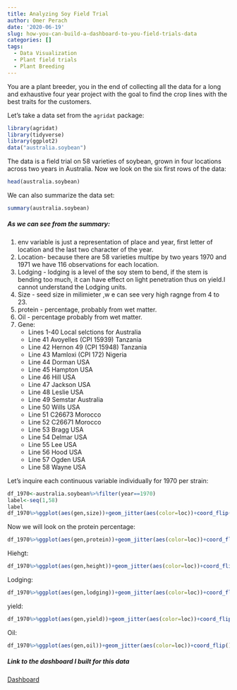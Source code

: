 ```yaml
---
title: Analyzing Soy Field Trial
author: Omer Perach
date: '2020-06-19'
slug: how-you-can-build-a-dashboard-to-you-field-trials-data
categories: []
tags:
  - Data Visualization
  - Plant field trials
  - Plant Breeding
---
```


You are a plant breeder, you in the end of collecting all the data for a long and exhaustive four year project with the goal to find the crop lines with the best traits for the customers.

Let's take a data set from the `agridat` package:
```r
library(agridat)
library(tidyverse)
library(ggplot2)
data("australia.soybean")
```

The data is a field trial on 58 varieties of soybean, grown in four locations across two years in Australia. 
Now we look on the six first rows of the data:
```r
head(australia.soybean)
```

We can also summarize the data set:
```r
summary(australia.soybean)
```

##### As we can see from the summary:
1. env variable is just a representation of place and year, first letter of location and the last two character of the year.
2. Location- because there are 58 varieties multipe by two years 1970 and 1971 we have 116 observations for each location.
3. Lodging - lodging is a level of the soy stem to bend, if the stem is bending too much, it can have effect on light penetration thus on yield.I cannot understand the Lodging units. 
4. Size - seed size in milimieter ,w e can see very high ragnge from 4 to 23.
5. protein - percentage, probably from wet matter. 
6. Oil - percentage probably from wet matter.
7. Gene:
    + Lines 1-40 Local selctions for Australia
    + Line 41 Avoyelles (CPI 15939) Tanzania
    + Line 42 Hernon 49 (CPI 15948) Tanzania
    + Line 43 Mamloxi (CPI 172) Nigeria
    + Line 44 Dorman USA 
    + Line 45 Hampton USA
    + Line 46 Hill USA
    + Line 47 Jackson USA
    + Line 48 Leslie USA
    + Line 49 Semstar Australia
    + Line 50 Wills USA
    + Line 51 C26673 Morocco
    + Line 52 C26671 Morocco
    + Line 53 Bragg USA
    + Line 54 Delmar USA
    + Line 55 Lee USA
    + Line 56 Hood USA
    + Line 57 Ogden USA
    + Line 58 Wayne USA


Let's inquire each continuous variable individually for 1970 per strain:
```r
df_1970<-australia.soybean%>%filter(year==1970)
label<-seq(1,58)
label
df_1970%>%ggplot(aes(gen,size))+geom_jitter(aes(color=loc))+coord_flip()+scale_x_discrete(label=label)
```

Now we will look on the protein percentage: 
```r
df_1970%>%ggplot(aes(gen,protein))+geom_jitter(aes(color=loc))+coord_flip()+scale_x_discrete(label=label)
```

Hiehgt:
```r
df_1970%>%ggplot(aes(gen,height))+geom_jitter(aes(color=loc))+coord_flip()+scale_x_discrete(label=label)
```
Lodging:
```r
df_1970%>%ggplot(aes(gen,lodging))+geom_jitter(aes(color=loc))+coord_flip()+scale_x_discrete(label=label)
```

yield:
```r
df_1970%>%ggplot(aes(gen,yield))+geom_jitter(aes(color=loc))+coord_flip()+scale_x_discrete(label=label)
```
Oil:
```r
df_1970%>%ggplot(aes(gen,oil))+geom_jitter(aes(color=loc))+coord_flip()+scale_x_discrete(label=label)
```

##### Link to the dashboard I built for this data
[Dashboard](https://omerperach.shinyapps.io/agridata/)
